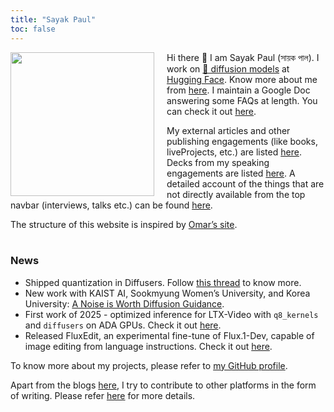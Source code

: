 ```yaml
---
title: "Sayak Paul"
toc: false
---
```


<img src="posts/carted_headshot.jpg" style="float: left; width: 230px; margin-right: 20px;"> Hi there 👋 I am Sayak Paul (সায়ক পাল). I work on [🧨 diffusion models](https://hf.co/docs/diffusers) at [Hugging Face](https://hf.co). Know more about me from [here](https://sayak.dev/about). I maintain a Google Doc answering some FAQs at length. You can check it out [here](https://bit.ly/sayak-faqs). </img>

My external articles and other publishing engagements (like books, liveProjects, etc.) are listed [here](pages/authoring.qmd). Decks
from my speaking engagements are listed [here](pages/talksseminarsworkshops.qmd). A detailed account of the things that are not
directly available from the top navbar (interviews, talks etc.) can be found [here](pages/resources.qmd).

The structure of this website is inspired by [Omar's site](https://osanseviero.github.io/hackerllama/).
<br><br>

### News

- Shipped quantization in Diffusers. Follow [this thread](https://x.com/RisingSayak/status/1848373306233364847) to know more.
- New work with KAIST AI, Sookmyung Women's University, and Korea University: [A Noise is Worth Diffusion Guidance](https://cvlab-kaist.github.io/NoiseRefine/).
- First work of 2025 - optimized inference for LTX-Video with `q8_kernels` and `diffusers` on ADA GPUs. Check it out [here](https://github.com/sayakpaul/q8-ltx-video).
- Released FluxEdit, an experimental fine-tune of Flux.1-Dev, capable of image editing from language instructions. Check it out [here](https://github.com/sayakpaul/flux-image-editing).

To know more about my projects, please refer to [my GitHub profile](https://github.com/sayakpaul). 

Apart from the blogs [here](blog.qmd), I try to contribute to other platforms in the form of writing. Please refer [here](https://sayak.dev/authoring)
for more details.
